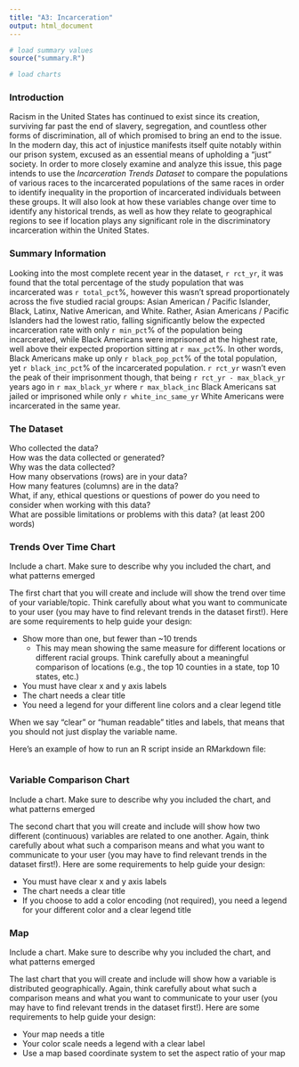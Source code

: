 ```yaml
---
title: "A3: Incarceration"
output: html_document
---
```

```r
# load summary values
source("summary.R")

# load charts
```

### Introduction

Racism in the United States has continued to exist since its creation,
surviving far past the end of slavery, segregation, and countless other forms of
discrimination, all of which promised to bring an end to the issue. In the
modern day, this act of injustice manifests itself quite notably within our
prison system, excused as an essential means of upholding a "just" society. In
order to more closely examine and analyze this issue, this page intends to use
the *Incarceration Trends Dataset* to compare the populations of various races
to the incarcerated populations of the same races in order to identify
inequality in the proportion of incarcerated individuals between these groups.
It will also look at how these variables change over time to identify any
historical trends, as well as how they relate to geographical regions to see if
location plays any significant role in the discriminatory incarceration within
the United States.

### Summary Information

Looking into the most complete recent year in the dataset, `r rct_yr`, it was
found that the total percentage of the study population that was incarcerated
was `r total_pct`%, however this wasn't spread proportionately across the five
studied racial groups: Asian American / Pacific Islander, Black, Latinx, Native
American, and White. Rather, Asian Americans / Pacific Islanders had the lowest
ratio, falling significantly below the expected incarceration rate with only
`r min_pct`% of the population being incarcerated, while Black Americans were
imprisoned at the highest rate, well above their expected proportion sitting at
`r max_pct`%. In other words, Black Americans make up only `r black_pop_pct`% of
the total population, yet `r black_inc_pct`% of the incarcerated population.
`r rct_yr` wasn't even the peak of their imprisonment though, that being
`r rct_yr - max_black_yr` years ago in `r max_black_yr` where `r max_black_inc`
Black Americans sat jailed or imprisoned while only `r white_inc_same_yr` White
Americans were incarcerated in the same year.

### The Dataset

Who collected the data?  
How was the data collected or generated?  
Why was the data collected?  
How many observations (rows) are in your data?  
How many features (columns) are in the data?  
What, if any, ethical questions or questions of power do you need to consider when working with this data?  
What are possible limitations or problems with this data?   (at least 200 words)


### Trends Over Time Chart

Include a chart. Make sure to describe why you included the chart, and what patterns emerged

The first chart that you will create and include will show the trend over time of your variable/topic. Think carefully about what you want to communicate to your user (you may have to find relevant trends in the dataset first!). Here are some requirements to help guide your design:

- Show more than one, but fewer than ~10 trends
  - This may mean showing the same measure for different locations or different racial groups. Think carefully about a meaningful comparison of locations (e.g., the top 10 counties in a state, top 10 states, etc.)
- You must have clear x and y axis labels
- The chart needs a clear title 
- You need a legend for your different line colors and a clear legend title

When we say "clear" or "human readable" titles and labels, that means that you should not just display the variable name.

Here's an example of how to run an R script inside an RMarkdown file:

```r
```

### Variable Comparison Chart

Include a chart. Make sure to describe why you included the chart, and what patterns emerged

The second chart that you will create and include will show how two different (continuous) variables are related to one another. Again, think carefully about what such a comparison means and what you want to communicate to your user (you may have to find relevant trends in the dataset first!). Here are some requirements to help guide your design:

- You must have clear x and y axis labels
- The chart needs a clear title 
- If you choose to add a color encoding (not required), you need a legend for your different color and a clear legend title

### Map

Include a chart. Make sure to describe why you included the chart, and what patterns emerged

The last chart that you will create and include will show how a variable is distributed geographically. Again, think carefully about what such a comparison means and what you want to communicate to your user (you may have to find relevant trends in the dataset first!). Here are some requirements to help guide your design:

- Your map needs a title
- Your color scale needs a legend with a clear label
- Use a map based coordinate system to set the aspect ratio of your map

